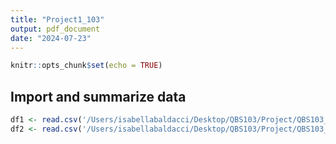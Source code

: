 ```yaml
---
title: "Project1_103"
output: pdf_document
date: "2024-07-23"
---
```


```r
knitr::opts_chunk$set(echo = TRUE)
```

## Import and summarize data


```r
df1 <- read.csv('/Users/isabellabaldacci/Desktop/QBS103/Project/QBS103_GSE157103_genes.csv')
df2 <- read.csv('/Users/isabellabaldacci/Desktop/QBS103/Project/QBS103_GSE157103_series_matrix.csv')
```
